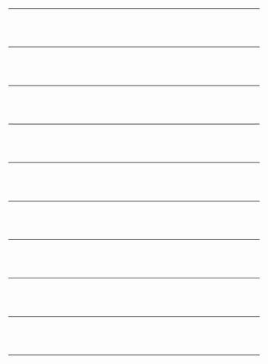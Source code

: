 {{Portal:戰車/box-header|特色图片|Portal:戰車/特色图片|}}
{{Portal:戰車/特色圖片/1}} <div style="clear: both"></div><br/><hr/><br/>
{{Portal:戰車/特色圖片/2}} <div style="clear: both"></div><br/><hr/><br/>
{{Portal:戰車/特色圖片/3}} <div style="clear: both"></div><br/><hr/><br/>
{{Portal:戰車/特色圖片/4}} <div style="clear: both"></div><br/><hr/><br/>
{{Portal:戰車/特色圖片/5}} <div style="clear: both"></div><br/><hr/><br/>
{{Portal:戰車/特色圖片/6}} <div style="clear: both"></div><br/><hr/><br/>
{{Portal:戰車/特色圖片/7}} <div style="clear: both"></div><br/><hr/><br/>
{{Portal:戰車/特色圖片/8}} <div style="clear: both"></div><br/><hr/><br/>
{{Portal:戰車/特色圖片/9}} <div style="clear: both"></div><br/><hr/><br/>
{{Portal:戰車/特色圖片/10}} <div style="clear: both"></div><br/><hr/><br/>
{{Portal:戰車/box-footer|}}